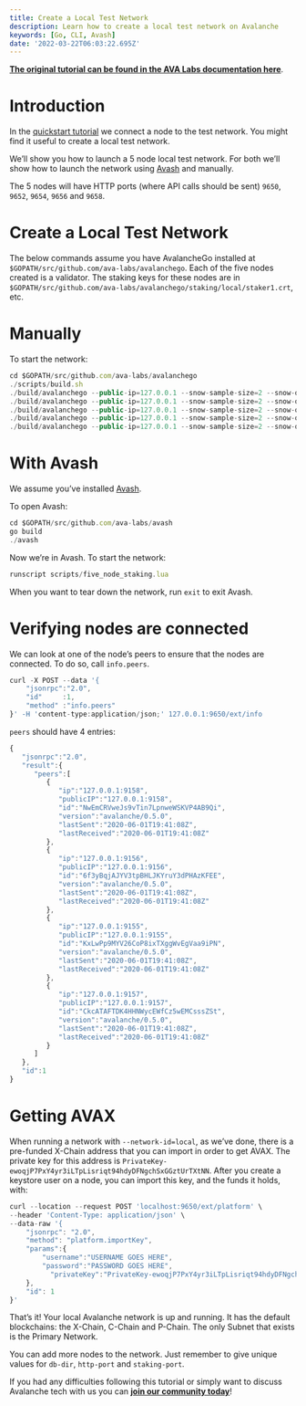 ```yaml
---
title: Create a Local Test Network
description: Learn how to create a local test network on Avalanche
keywords: [Go, CLI, Avash]
date: '2022-03-22T06:03:22.695Z'
---
```


[**The original tutorial can be found in the AVA Labs documentation here**](https://docs.avax.network/build/tutorials/platform/create-a-local-test-network).

# Introduction

In the [quickstart tutorial](https://docs.avax.network/learn/getting-started) we connect a node to the test network. You might find it useful to create a local test network.

We’ll show you how to launch a 5 node local test network. For both we’ll show how to launch the network using [Avash](https://docs.avax.network/build/tools/avash) and manually.

The 5 nodes will have HTTP ports (where API calls should be sent) `9650`, `9652`, `9654`, `9656` and `9658`.

# Create a Local Test Network

The below commands assume you have AvalancheGo installed at `$GOPATH/src/github.com/ava-labs/avalanchego`. Each of the five nodes created is a validator. The staking keys for these nodes are in `$GOPATH/src/github.com/ava-labs/avalanchego/staking/local/staker1.crt`, etc.

# Manually

To start the network:

```javascript
cd $GOPATH/src/github.com/ava-labs/avalanchego
./scripts/build.sh
./build/avalanchego --public-ip=127.0.0.1 --snow-sample-size=2 --snow-quorum-size=2 --http-port=9650 --staking-port=9651 --db-dir=db/node1 --staking-enabled=true --network-id=local --bootstrap-ips= --staking-tls-cert-file=$(pwd)/staking/local/staker1.crt --staking-tls-key-file=$(pwd)/staking/local/staker1.key
./build/avalanchego --public-ip=127.0.0.1 --snow-sample-size=2 --snow-quorum-size=2 --http-port=9652 --staking-port=9653 --db-dir=db/node2 --staking-enabled=true --network-id=local --bootstrap-ips=127.0.0.1:9651 --bootstrap-ids=NodeID-7Xhw2mDxuDS44j42TCB6U5579esbSt3Lg --staking-tls-cert-file=$(pwd)/staking/local/staker2.crt --staking-tls-key-file=$(pwd)/staking/local/staker2.key
./build/avalanchego --public-ip=127.0.0.1 --snow-sample-size=2 --snow-quorum-size=2 --http-port=9654 --staking-port=9655 --db-dir=db/node3 --staking-enabled=true --network-id=local --bootstrap-ips=127.0.0.1:9651 --bootstrap-ids=NodeID-7Xhw2mDxuDS44j42TCB6U5579esbSt3Lg --staking-tls-cert-file=$(pwd)/staking/local/staker3.crt --staking-tls-key-file=$(pwd)/staking/local/staker3.key
./build/avalanchego --public-ip=127.0.0.1 --snow-sample-size=2 --snow-quorum-size=2 --http-port=9656 --staking-port=9657 --db-dir=db/node4 --staking-enabled=true --network-id=local --bootstrap-ips=127.0.0.1:9651 --bootstrap-ids=NodeID-7Xhw2mDxuDS44j42TCB6U5579esbSt3Lg --staking-tls-cert-file=$(pwd)/staking/local/staker4.crt --staking-tls-key-file=$(pwd)/staking/local/staker4.key
./build/avalanchego --public-ip=127.0.0.1 --snow-sample-size=2 --snow-quorum-size=2 --http-port=9658 --staking-port=9659 --db-dir=db/node5 --staking-enabled=true --network-id=local --bootstrap-ips=127.0.0.1:9651 --bootstrap-ids=NodeID-7Xhw2mDxuDS44j42TCB6U5579esbSt3Lg --staking-tls-cert-file=$(pwd)/staking/local/staker5.crt --staking-tls-key-file=$(pwd)/staking/local/staker5.key
```

# With Avash

We assume you’ve installed [Avash](https://docs.avax.network/build/tools/avash).

To open Avash:

```javascript
cd $GOPATH/src/github.com/ava-labs/avash
go build
./avash
```

Now we’re in Avash. To start the network:

```javascript
runscript scripts/five_node_staking.lua
```

When you want to tear down the network, run `exit` to exit Avash.

# Verifying nodes are connected

We can look at one of the node’s peers to ensure that the nodes are connected. To do so, call `info.peers`.

```javascript
curl -X POST --data '{
    "jsonrpc":"2.0",
    "id"     :1,
    "method" :"info.peers"
}' -H 'content-type:application/json;' 127.0.0.1:9650/ext/info
```

`peers` should have 4 entries:

```javascript
{
   "jsonrpc":"2.0",
   "result":{
      "peers":[
         {
            "ip":"127.0.0.1:9158",
            "publicIP":"127.0.0.1:9158",
            "id":"NwEmCRVweJs9vTin7LpnweWSKVP4AB9Qi",
            "version":"avalanche/0.5.0",
            "lastSent":"2020-06-01T19:41:08Z",
            "lastReceived":"2020-06-01T19:41:08Z"
         },
         {
            "ip":"127.0.0.1:9156",
            "publicIP":"127.0.0.1:9156",
            "id":"6f3yBqjAJYV3tpBHLJKYruY3dPHAzKFEE",
            "version":"avalanche/0.5.0",
            "lastSent":"2020-06-01T19:41:08Z",
            "lastReceived":"2020-06-01T19:41:08Z"
         },
         {
            "ip":"127.0.0.1:9155",
            "publicIP":"127.0.0.1:9155",
            "id":"KxLwPp9MYV26CoP8ixTXggWvEgVaa9iPN",
            "version":"avalanche/0.5.0",
            "lastSent":"2020-06-01T19:41:08Z",
            "lastReceived":"2020-06-01T19:41:08Z"
         },
         {
            "ip":"127.0.0.1:9157",
            "publicIP":"127.0.0.1:9157",
            "id":"CkcATAFTDK4HHNWycEWfCz5wEMCsssZSt",
            "version":"avalanche/0.5.0",
            "lastSent":"2020-06-01T19:41:08Z",
            "lastReceived":"2020-06-01T19:41:08Z"
         }
      ]
   },
   "id":1
}
```

# Getting AVAX

When running a network with `--network-id=local`, as we’ve done, there is a pre-funded X-Chain address that you can import in order to get AVAX. The private key for this address is `PrivateKey-ewoqjP7PxY4yr3iLTpLisriqt94hdyDFNgchSxGGztUrTXtNN`. After you create a keystore user on a node, you can import this key, and the funds it holds, with:

```javascript
curl --location --request POST 'localhost:9650/ext/platform' \
--header 'Content-Type: application/json' \
--data-raw '{
    "jsonrpc": "2.0",
    "method": "platform.importKey",
    "params":{
        "username":"USERNAME GOES HERE",
        "password":"PASSWORD GOES HERE",
          "privateKey":"PrivateKey-ewoqjP7PxY4yr3iLTpLisriqt94hdyDFNgchSxGGztUrTXtNN"
    },
    "id": 1
}'
```

That’s it! Your local Avalanche network is up and running. It has the default blockchains: the X-Chain, C-Chain and P-Chain. The only Subnet that exists is the Primary Network.

You can add more nodes to the network. Just remember to give unique values for `db-dir`, `http-port` and `staking-port`.

If you had any difficulties following this tutorial or simply want to discuss Avalanche tech with us you can [**join our community today**](https://discord.gg/fszyM7K)!
